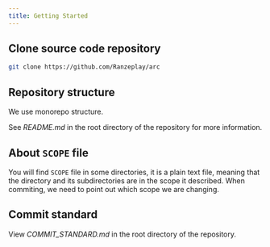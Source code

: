 ```yaml
---
title: Getting Started
---
```


## Clone source code repository

```bash
git clone https://github.com/Ranzeplay/arc
```

## Repository structure

We use monorepo structure.

See *README.md* in the root directory of the repository for more information.

## About `SCOPE` file

You will find `SCOPE` file in some directories, it is a plain text file, meaning that the directory and its subdirectories are in the scope it described. When commiting, we need to point out which scope we are changing.

## Commit standard

View *COMMIT_STANDARD.md* in the root directory of the repository.

